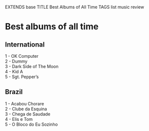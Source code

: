 EXTENDS base
TITLE Best Albums of All Time
TAGS list music review

# Best albums of all time

## International

1 - OK Computer<br>
2 - Dummy<br>
3 - Dark Side of The Moon<br>
4 - Kid A<br>
5 - Sgt. Pepper's<br>

## Brazil

1 - Acabou Chorare<br>
2 - Clube da Esquina<br>
3 - Chega de Saudade<br>
4 - Elis e Tom<br>
5 - O Bloco do Eu Sozinho<br>
